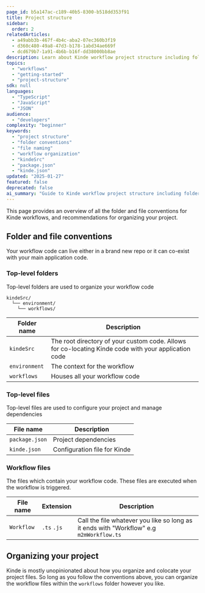 ```yaml
---
page_id: b5a147ac-c189-40b5-8300-b518dd353f91
title: Project structure
sidebar:
  order: 2
relatedArticles:
  - a49abb3b-467f-4b4c-aba2-07ec360b3f19
  - d360c480-49a8-47d3-b178-1abd34ae669f
  - dcd679b7-1a91-4b6b-b16f-dd38000bb8ae
description: Learn about Kinde workflow project structure including folder conventions, file naming rules, and recommendations for organizing workflow code in repositories.
topics:
  - "workflows"
  - "getting-started"
  - "project-structure"
sdk: null
languages:
  - "TypeScript"
  - "JavaScript"
  - "JSON"
audience:
  - "developers"
complexity: "beginner"
keywords:
  - "project structure"
  - "folder conventions"
  - "file naming"
  - "workflow organization"
  - "kindeSrc"
  - "package.json"
  - "kinde.json"
updated: "2025-01-27"
featured: false
deprecated: false
ai_summary: "Guide to Kinde workflow project structure including folder conventions, file naming rules, and recommendations for organizing workflow code in repositories."
---
```


This page provides an overview of all the folder and file conventions for Kinde workflows, and recommendations for organizing your project.

## Folder and file conventions

Your workflow code can live either in a brand new repo or it can co-exist with your main application code.

### Top-level folders

Top-level folders are used to organize your workflow code

```
kindeSrc/
  └── environment/
    └── workflows/
```

| Folder name   | Description                                                                                          |
| ------------- | ---------------------------------------------------------------------------------------------------- |
| `kindeSrc`    | The root directory of your custom code. Allows for co-locating Kinde code with your application code |
| `environment` | The context for the workflow                                                                         |
| `workflows`   | Houses all your workflow code                                                                        |

### Top-level files

Top-level files are used to configure your project and manage dependencies

| File name      | Description                  |
| -------------- | ---------------------------- |
| `package.json` | Project dependencies         |
| `kinde.json`   | Configuration file for Kinde |

### Workflow files

The files which contain your workflow code. These files are executed when the workflow is triggered.

| File name  | Extension   | Description                                                                             |
| ---------- | ----------- | --------------------------------------------------------------------------------------- |
| `Workflow` | `.ts` `.js` | Call the file whatever you like so long as it ends with "Workflow" e.g `m2mWorkflow.ts` |

## Organizing your project

Kinde is mostly unopinionated about how you organize and colocate your project files. So long as you follow the conventions above, you can organize the workflow files within the `workflows` folder however you like.
